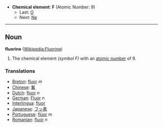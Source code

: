 *'''Chemical element''': '''F''' (Atomic Number: 9)
**Last: [[Oxygen|O]]
**Next: [[Neon|Ne]]
----
== Noun ==
'''fluorine''' ([[en:Fluorine|Wikipedia:Fluorine]])

# The chemical element ''(symbol F)'' with an [[atomic number]] of 9.

===Translations===
*[[Breton]]: [[fluor]] ''m''
*[[Chinese]]: [[氟]]
*[[Dutch]]: [[fluor]] ''n''
*[[German]]: [[Fluor]] ''n''
*[[Interlingua]]: [[fluor]]
*[[Japanese]]: [[フッ素]]
*[[Portuguese]]: [[flúor]] ''m''
*[[Romanian]]: [[fluor]] ''n''